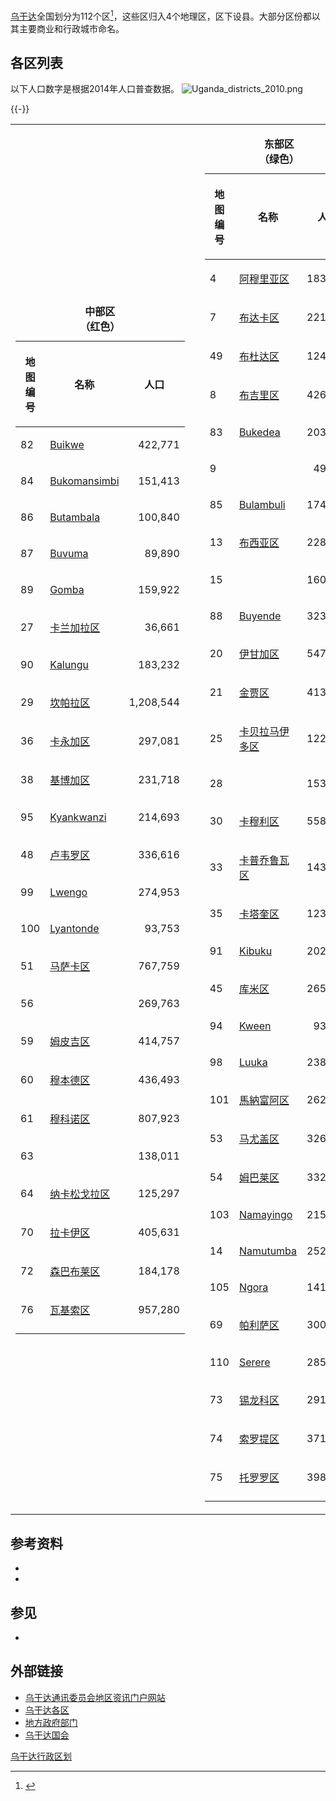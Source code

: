 [[乌干达|乌干达]]全国划分为112个区<ref>{{Cite web |url=http://www.gou.go.ug/content/local-governments |title=存档副本 |accessdate=2017-03-03 |archive-date=2021-01-14 |archive-url=https://web.archive.org/web/20210114085200/https://www.gou.go.ug/content/local-governments |dead-url=no }}</ref>，这些区归入4个地理区，区下设县。大部分区份都以其主要商业和行政城市命名。

== 各区列表 ==
以下人口数字是根据2014年人口普查数据。
[[File:Uganda_districts_2010.png|thumb]]

{{-}}

{|width=100%
|valign="top"|
{|class="wikitable" style="font-size:90%;"
|+'''中部区<br />（红色）'''
!地图编号!!名称!!人口
|-
|82||[[Buikwe_District|Buikwe]] || style="text-align:right;" | 422,771
|-
|84||[[Bukomansimbi_District|Bukomansimbi]] || style="text-align:right;" | 151,413
|-
|86||[[Butambala_District|Butambala]]|| style="text-align:right;" | 100,840
|-
|87||[[Buvuma_District|Buvuma]] || style="text-align:right;" | 89,890
|-
|89||[[Gomba_District|Gomba]]|| style="text-align:right;" | 159,922
|-
|27||[[卡兰加拉区|卡兰加拉区]]<br />{{lang|en|Kalangala}}||align=right|36,661
|-
|90||[[Kalungu_District|Kalungu]] || style="text-align:right;" | 183,232
|-
|29||[[坎帕拉区|坎帕拉区]]<br />{{lang|en|Kampala}} ||align=right|1,208,544
|-
|36||[[卡永加区|卡永加区]]<br />{{lang|en|Kayunga}}||align=right|297,081
|-
|38||[[基博加区|基博加区]]<br />{{lang|en|Kiboga}} ||align=right|231,718
|-
|95||[[Kyankwanzi_District|Kyankwanzi]] || style="text-align:right;" | 214,693
|-
|48||[[卢韦罗区|卢韦罗区]]<br />{{lang|en|Luwero}} ||align=right|336,616
|-
|99||[[Lwengo_District|Lwengo]] || style="text-align:right;" | 274,953
|-
|100||[[Lyantonde_District|Lyantonde]] || style="text-align:right;" | 93,753
|-
|51||[[马萨卡区|马萨卡区]]<br />{{lang|en|Masaka}} ||align=right|767,759
|-
|56||{{lang|en|Mityana}} ||align=right|269,763
|-
|59||[[姆皮吉区|姆皮吉区]]<br />{{lang|en|Mpigi}} ||align=right|414,757
|-
|60||[[穆本德区|穆本德区]]<br />{{lang|en|Mubende}} ||align=right|436,493
|-
|61||[[穆科诺区|穆科诺区]]<br />{{lang|en|Mukono}}||align=right|807,923
|-
|63||{{lang|en|Nakaseke}} ||align=right|138,011
|-
|64||[[纳卡松戈拉区|纳卡松戈拉区]]<br />{{lang|en|Nakasongola}}||align=right|125,297
|-
|70||[[拉卡伊区|拉卡伊区]]<br />{{lang|en|Rakai}} ||align=right|405,631
|-
|72||[[森巴布莱区|森巴布莱区]]<br />{{lang|en|Sembabule}} ||align=right|184,178
|-
|76||[[瓦基索区|瓦基索区]]<br />{{lang|en|Wakiso}} ||align=right|957,280
|-
|}
|
|valign="top"|
{|class="wikitable" style="font-size:90%;"
|+'''东部区<br />（绿色）'''
!地图编号!!名称!!人口
|-
|4||[[阿穆里亚区|阿穆里亚区]]<br />{{lang|en|Amuria}} ||align=right|183,817
|-
|7||[[布达卡区|布达卡区]]<br />{{lang|en|Budaka}} ||align=right|221,525
|-
|49||[[布杜达区|布杜达区]]<br />{{lang|en|Bududa}} ||align=right|124,368
|-
|8||[[布吉里区|布吉里区]]<br />{{lang|en|Bugiri}} ||align=right|426,522
|-
|83||[[Bukedea_District|Bukedea]] || style="text-align:right;" | 203,600
|-
|9||{{lang|en|Bukwa}} ||align=right|49,826
|-
|85||[[Bulambuli_District|Bulambuli]]|| style="text-align:right;" | 174,508
|-
|13||[[布西亞區_(乌干达)|布西亚区]]<br />{{lang|en|Busia}} ||align=right|228,181
|-
|15||{{lang|en|Butaleja}} ||align=right|160,927
|-
|88||[[Buyende_District|Buyende]] || style="text-align:right;" | 323,067
|-
|20||[[伊甘加区|伊甘加区]]<br />{{lang|en|Iganga}} ||align=right|547,155
|-
|21||[[金贾区|金贾区]]<br />{{lang|en|Jinja}} ||align=right|413,937
|-
|25||[[卡贝拉马伊多区|卡贝拉马伊多区]]<br />{{lang|en|Kaberamaido}} ||align=right|122,924
|-
|28||{{lang|en|Kaliro}} ||align=right|153,513
|-
|30||[[卡穆利区|卡穆利区]]<br />{{lang|en|Kamuli}} ||align=right|558,566
|-
|33||[[卡普乔鲁瓦区|卡普乔鲁瓦区]]<br />{{lang|en|Kapchorwa}} ||align=right|143,684
|-
|35||[[卡塔奎区|卡塔奎区]]<br />{{lang|en|Katakwi}} ||align=right|123,215
|-
|91||[[Kibuku_District|Kibuku]] || style="text-align:right;" | 202,033
|-
|45||[[库米区|库米区]]<br />{{lang|en|Kumi}}||align=right|265,488
|-
|94||[[Kween_District|Kween]] || style="text-align:right;" | 93,667
|-
|98||[[Luuka_District|Luuka]] || style="text-align:right;" | 238,020
|-
|101||[[馬納富阿区|馬納富阿区]]<br />{{lang|en|Manafwa}} ||align=right|262,566
|-
|53||[[马尤盖区|马尤盖区]]<br />{{lang|en|Mayuge}} ||align=right|326,567
|-
|54||[[姆巴莱区|姆巴莱区]]<br />{{lang|en|Mbale}}||align=right|332,174
|-
|103||[[Namayingo_District|Namayingo]]|| style="text-align:right;" | 215,442
|-
|14||[[Namutumba_District|Namutumba]] || style="text-align:right;" | 252,562
|-
|105||[[Ngora_District|Ngora]]|| style="text-align:right;" | 141,919
|-
|69||[[帕利萨区|帕利萨区]]<br />{{lang|en|Pallisa}} ||align=right|300,729
|-
|110||[[Serere_District|Serere]] || style="text-align:right;" | 285,903
|-
|73||[[锡龙科区|锡龙科区]]<br />{{lang|en|Sironko}} ||align=right|291,906
|-
|74||[[索罗提区|索罗提区]]<br />{{lang|en|Soroti}}||align=right|371,986
|-
|75||[[托罗罗区|托罗罗区]]<br />{{lang|en|Tororo}} ||align=right|398,601
|-
|}
|
|valign="top"|
{|class="wikitable" style="font-size:90%;"
|+'''北部区<br />（黄色）'''
!地图编号!!名称!!人口
|-
|1||[[阿比姆区|阿比姆区]]<br />{{lang|en|Abim}} ||align=right|58,590
|-
|2||[[阿朱马尼区|阿朱马尼区]]<br />{{lang|en|Adjumani}} ||align=right|201,493
|-
|78||[[Agago_District|Agago]] || style="text-align:right;" | 227,792
|-
|79||[[Alebtong_District|Alebtong]] || style="text-align:right;" | 227,541
|-
|3||{{lang|en|Amolatar}} ||align=right|96,374
|-
|80||[[Amudat_District|Amudat]] || style="text-align:right;" | 105,767
|-
|39||[[阿穆鲁区|阿穆鲁区]]<br />{{lang|en|Amuru}} ||align=right|177,783
|-
|5||[[阿帕克区|阿帕克区]]<br />{{lang|en|Apac}} ||align=right|405,524
|-
|6||[[阿鲁阿区|阿鲁阿区]]<br />{{lang|en|Arua}}||align=right|413,113
|-
|16||{{lang|en|Dokolo}}||align=right|131,047
|-
|17||[[古卢区|古卢区]]<br />{{lang|en|Gulu}}||align=right|290,624
|-
|22||{{lang|en|Kaabong}} ||align=right|379,775
|-
|42||[[基特古姆区|基特古姆区]]<br />{{lang|en|Kitgum}} ||align=right|286,122
|-
|43||[[科博科区|科博科区]]<br />{{lang|en|Koboko}} ||align=right|131,604
|-
|93||[[Kole_District|Kole]] || style="text-align:right;" | 239,327
|-
|44||[[科蒂多区|科蒂多区]]<br />{{lang|en|Kotido}} ||align=right|157,765
|-
|97||[[Lamwo_District|Lamwo]] || style="text-align:right;" | 134,379
|-
|47||[[利拉区|利拉区]]<br />{{lang|en|Lira}}||align=right|530,342
|-
|50||{{lang|en|Maracha-Terego}}||align=right|310,338
|-
|57||[[莫罗托区|莫罗托区]]<br />{{lang|en|Moroto}}||align=right|170,506
|-
|58||[[莫约区|莫约区]]<br />{{lang|en|Moyo}}||align=right|199,912
|-
|62||[[纳卡皮里皮里特区|纳卡皮里皮里特区]]<br />{{lang|en|Nakapiripirit}}||align=right|153,862
|-
|104||[[Napak_District|Napak]]|| style="text-align:right;" | 142,224
|-
|65||[[内比区|内比区]]<br />{{lang|en|Nebbi}}||align=right|433,466
|-
|107||[[Nwoya_District|Nwoya]]|| style="text-align:right;" | 133,506
|-
|108||[[Otuke_District|Otuke]]|| style="text-align:right;" | 104,254
|-
|67||{{lang|en|Oyam}}||align=right|270,720
|-
|68||[[帕德尔区|帕德尔区]]<br />{{lang|en|Pader}} ||align=right|293,679
|-
|77||[[永贝区|永贝区]]<br />{{lang|en|Yumbe}} ||align=right|253,325
|-
|112||[[Zombo_District|Zombo]] || style="text-align:right;" | 240,082
|}
|
|valign="top"|
{|class="wikitable" style="font-size:90%;"
|+'''西部区<br />（蓝色）'''
!地图编号!!名称!!人口
|-
|81||[[Buhweju_District|Buhweju]] || style="text-align:right;" | 120,720
|-
|10||[[布利萨区|布利萨区]]<br />{{lang|en|Bulisa}} ||align=right|64,823
|-
|11||[[本迪布焦区|本迪布焦区]]<br />{{lang|en|Bundibugyo}}||align=right|212,884
|-
|12||[[布谢尼区|布谢尼区]]<br />{{lang|en|Bushenyi}}||align=right|723,427
|-
|18||[[霍伊马区|霍伊马区]]<br />{{lang|en|Hoima}} ||align=right|349,204
|-
|19||[[伊班达区|伊班达区]]<br />{{lang|en|Ibanda}} ||align=right|198,043
|-
|26||{{lang|en|Isingiro}} ||align=right|318,913
|-
|23||[[卡巴莱区|卡巴莱区]]<br />{{lang|en|Kabale}} ||align=right|471,783
|-
|24||[[卡巴罗莱区|卡巴罗莱区]]<br />{{lang|en|Kabarole}}||align=right|359,180
|-
|31||[[卡姆文盖区|卡姆文盖区]]<br />{{lang|en|Kamwenge}}||align=right|295,313
|-
|32||[[卡农古区|卡农古区]]<br />{{lang|en|Kanungu}} ||align=right|205,095
|-
|34||[[卡塞塞区|卡塞塞区]]<br />{{lang|en|Kasese}} ||align=right|532,993
|-
|37||[[基巴莱区|基巴莱区]]<br />{{lang|en|Kibale}} ||align=right|413,353
|-
|40||{{lang|en|Kiruhura}} ||align=right|212,087
|-
|92||[[Kiryandongo_District|Kiryandongo]] || style="text-align:right;" | 266,197
|-
|41||[[基索罗区|基索罗区]]<br />{{lang|en|Kisoro}} ||align=right|219,427
|-
|96||[[Kyegegwa_District|Kyegegwa]] || style="text-align:right;" | 281,637
|-
|46||[[基恩乔乔区|基恩乔乔区]]<br />{{lang|en|Kyenjojo}} ||align=right|380,362
|-
|52||[[马辛迪区|马辛迪区]]<br />{{lang|en|Masindi}}||align=right|405,042
|-
|55||[[姆巴拉拉区|姆巴拉拉区]]<br />{{lang|en|Mbarara}}||align=right|360,008
|-
|102||[[Mitooma_District|Mitooma]] || style="text-align:right;" | 183,444
|-
|106||[[Ntoroko_District|Ntoroko]] || style="text-align:right;" | 67,005
|-
|66||[[恩通加莫区|恩通加莫区]]<br />{{lang|en|Ntungamo}}||align=right|386,816
|-
|109||[[Rubirizi_District|Rubirizi]] || style="text-align:right;" | 129,149
|-
|71||[[鲁昆吉里区|鲁昆吉里区]]<br />{{lang|en|Rukungiri}}||align=right|308,696
|-
|111||[[Sheema_District|Sheema]] || style="text-align:right;" | 207,343
|}
|}

== 参考资料 ==
<div class="references-small">
* {{cite web|url=http://www.statoids.com/uug.html|title=乌干达各区|work=[[Statoids|Statoids]]|accessdate=2007-08-03|archive-date=2018-10-15|archive-url=https://web.archive.org/web/20181015005627/http://statoids.com/uug.html|dead-url=no}}
* {{cite web|url=http://www.xzqh.org/waiguo/africa/3049.htm|title=乌干达行政区划|work=[[行政区划网|行政区划网]]|date=2007年6月22日|accessdate=2007-08-03|deadurl=yes|archiveurl=https://web.archive.org/web/20070805141845/http://www.xzqh.org/waiguo/africa/3049.htm|archivedate=2007年8月5日}}
<references />
</div>

== 参见 ==
*{{link-en|縣 (烏干達)|Counties of Uganda}}

== 外部链接 ==
* [https://web.archive.org/web/20070804162941/http://www.dip.go.ug/english/ 乌干达通讯委员会地区资讯门户网站]
* [http://www.ugandaonline.net/districts/ 乌干达各区]{{Webarchive|url=https://archive.is/20130502151842/http://www.ugandaonline.net/districts/ |date=2013-05-02 }}
* [https://web.archive.org/web/20070704084935/http://www.molg.go.ug/LGlist.htm 地方政府部门]
* [http://www.parliament.go.ug/index.php?option=com_wrapper&Itemid=37 乌干达国会] {{Wayback|url=http://www.parliament.go.ug/index.php?option=com_wrapper&Itemid=37 |date=20201120210251 }}

{{烏干達行政區劃}}
{{非洲题目|行政区划}}

[[Category:乌干达行政区划|]]